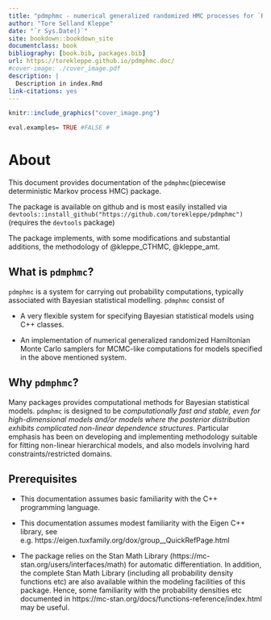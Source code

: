 ```yaml
--- 
title: "pdmphmc - numerical generalized randomized HMC processes for `R`"
author: "Tore Selland Kleppe"
date: "`r Sys.Date()`"
site: bookdown::bookdown_site
documentclass: book
bibliography: [book.bib, packages.bib]
url: https://torekleppe.github.io/pdmphmc.doc/
#cover-image: ./cover_image.pdf
description: |
  Description in index.Rmd
link-citations: yes
---
```


```r
knitr::include_graphics("cover_image.png")
```

```r
eval.examples= TRUE #FALSE # 
```



# About

This document provides documentation of the `pdmphmc`(piecewise deterministic Markov process HMC) package. 

The package is available on github and is most easily installed via `devtools::install_github("https://github.com/torekleppe/pdmphmc")` (requires the `devtools` package)

The package implements, with some modifications and substantial additions, the methodology of @kleppe_CTHMC, @kleppe_amt.


## What is `pdmphmc`?

`pdmphmc` is a system for carrying out probability computations,  typically associated with Bayesian statistical modelling. `pdmphmc` consist of

- A very flexible system for specifying Bayesian statistical models using C++ classes.

- An implementation of numerical generalized randomized Hamiltonian Monte Carlo samplers for MCMC-like computations for models specified in the above mentioned system. 

## Why `pdmphmc`?

Many packages provides computational methods for Bayesian statistical models. `pdmphmc` is designed to be *computationally fast and stable, even for high-dimensional models and/or models where the posterior distribution exhibits complicated non-linear dependence structures*. Particular emphasis has been on developing and implementing methodology suitable for fitting non-linear hierarchical models, and also models involving hard constraints/restricted domains. 

## Prerequisites

- This documentation assumes basic familiarity with the C++ programming language.

- This documentation assumes modest familiarity with the Eigen C++ library, see e.g. https://eigen.tuxfamily.org/dox/group__QuickRefPage.html 

- The package relies on the Stan Math Library (https://mc-stan.org/users/interfaces/math) for automatic differentiation. In addition, the complete Stan Math Library (including all probability density functions etc) are also available within the modeling facilities of this package. Hence, some familiarity with the probability densities etc documented in https://mc-stan.org/docs/functions-reference/index.html may be useful.

